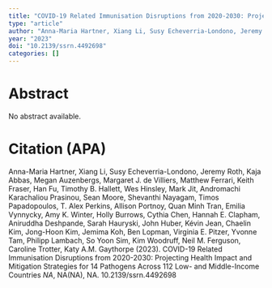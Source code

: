 ```yaml
---
title: "COVID-19 Related Immunisation Disruptions from 2020-2030: Projecting Health Impact and Mitigation Strategies for 14 Pathogens Across 112 Low- and Middle-Income Countries"
type: "article"
author: "Anna-Maria Hartner, Xiang Li, Susy Echeverria-Londono, Jeremy Roth, Kaja Abbas, Megan Auzenbergs, Margaret J. de Villiers, Matthew Ferrari, Keith Fraser, Han Fu, Timothy B. Hallett, Wes Hinsley, Mark Jit, Andromachi Karachaliou Prasinou, Sean Moore, Shevanthi Nayagam, Timos Papadopoulos, T. Alex Perkins, Allison Portnoy, Quan Minh Tran, Emilia Vynnycky, Amy K. Winter, Holly Burrows, Cythia Chen, Hannah E. Clapham, Aniruddha Deshpande, Sarah Hauryski, John Huber, Kévin Jean, Chaelin Kim, Jong-Hoon Kim, Jemima Koh, Ben Lopman, Virginia E. Pitzer, Yvonne Tam, Philipp Lambach, So Yoon Sim, Kim Woodruff, Neil M. Ferguson, Caroline Trotter, Katy A.M. Gaythorpe"
year: "2023"
doi: "10.2139/ssrn.4492698"
categories: []
---
```


# Abstract
No abstract available.

# Citation (APA)
Anna-Maria Hartner, Xiang Li, Susy Echeverria-Londono, Jeremy Roth, Kaja Abbas, Megan Auzenbergs, Margaret J. de Villiers, Matthew Ferrari, Keith Fraser, Han Fu, Timothy B. Hallett, Wes Hinsley, Mark Jit, Andromachi Karachaliou Prasinou, Sean Moore, Shevanthi Nayagam, Timos Papadopoulos, T. Alex Perkins, Allison Portnoy, Quan Minh Tran, Emilia Vynnycky, Amy K. Winter, Holly Burrows, Cythia Chen, Hannah E. Clapham, Aniruddha Deshpande, Sarah Hauryski, John Huber, Kévin Jean, Chaelin Kim, Jong-Hoon Kim, Jemima Koh, Ben Lopman, Virginia E. Pitzer, Yvonne Tam, Philipp Lambach, So Yoon Sim, Kim Woodruff, Neil M. Ferguson, Caroline Trotter, Katy A.M. Gaythorpe (2023). COVID-19 Related Immunisation Disruptions from 2020-2030: Projecting Health Impact and Mitigation Strategies for 14 Pathogens Across 112 Low- and Middle-Income Countries *NA*, NA(NA), NA. 10.2139/ssrn.4492698

